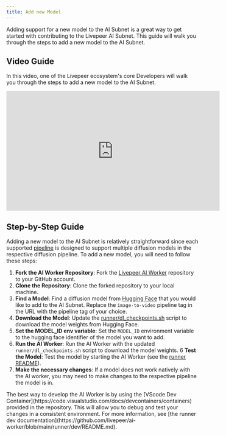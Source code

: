 ```yaml
---
title: Add new Model
---
```


Adding support for a new model to the AI Subnet is a great way to get started
with contributing to the Livepeer AI Subnet. This guide will walk you through
the steps to add a new model to the AI Subnet.

## Video Guide

In this video, one of the Livepeer ecosystem's core Developers will walk you
through the steps to add a new model to the AI Subnet.

<iframe
  width="560"
  height="315"
  src="https://www.youtube.com/watch?v=aqz-KE-bpKQ"
  title="YouTube video player"
  frameborder="0"
  allow="accelerometer; autoplay; clipboard-write; encrypted-media; gyroscope; picture-in-picture"
  allowfullscreen
></iframe>

## Step-by-Step Guide

Adding a new model to the AI Subnet is relatively straightforward since each
supported [pipeline](/ai/guides/add-pipeline) is designed to support multiple
diffusion models in the respective diffusion pipeline. To add a new model, you
will need to follow these steps:

1. **Fork the AI Worker Repository**: Fork the
   [Livepeer AI Worker](https://github.com/livepeer/ai-worker) repository to
   your GitHub account.
2. **Clone the Repository**: Clone the forked repository to your local machine.
3. **Find a Model**: Find a diffusion model from
   [Hugging Face](https://huggingface.co/models?pipeline_tag=image-to-video)
   that you would like to add to the AI Subnet. Replace the `image-to-video`
   pipeline tag in the URL with the pipeline tag of your choice.
4. **Download the Model**: Update the
   [runner/dl_checkpoints.sh](https://github.com/livepeer/ai-worker/blob/main/runner/dl_checkpoints.sh#L73)
   script to download the model weights from Hugging Face.
5. **Set the MODEL_ID env variable**: Set the `MODEL_ID` environment variable to
   the hugging face identifier of the model you want to add.
6. **Run the AI Worker**: Run the AI Worker with the updated
   `runner/dl_checkpoints.sh` script to download the model weights. 6 **Test the
   Model**: Test the model by starting the AI Worker (see the
   [runner README](https://github.com/livepeer/ai-worker/tree/main/runner#readme)).
7. **Make the necessary changes**: If a model does not work natively with the AI
   worker, you may need to make changes to the respective pipeline the model is
   in.

<Tip>
  The best way to develop the AI Worker is by using the [VScode Dev
  Container](https://code.visualstudio.com/docs/devcontainers/containers)
  provided in the repository. This will allow you to debug and test your changes
  in a consistent environment. For more information, see [the runner dev
  documentation](https://github.com/livepeer/ai-worker/blob/main/runner/dev/README.md).
</Tip>
